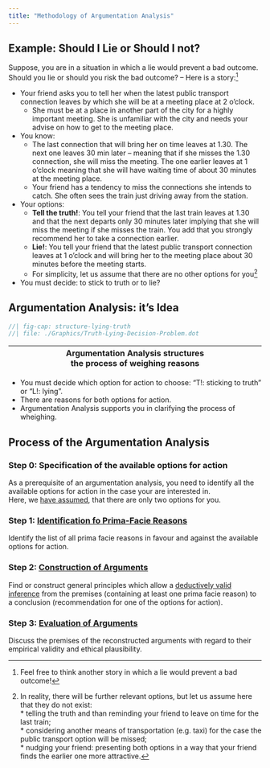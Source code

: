 ```yaml
---
title: "Methodology of Argumentation Analysis"
---
```


## Example: Should I Lie or Should I not?

Suppose, you are in a situation in which a lie would prevent a bad outcome. Should you lie or should you risk the bad outcome? -- Here is a story:^[Feel free to think another story in which a lie would prevent a bad outcome!]

* Your friend asks you to tell her when the latest public transport connection leaves by which she will be at a meeting place at 2 o'clock.
  * She must be at a place in another part of the city for a highly important meeting. She is unfamiliar with the city and needs your advise on how to get to the meeting place. 
* You know:
  * The last connection that will bring her on time leaves at 1.30. The next one leaves 30 min later -- meaning that if she misses the 1.30 connection, she will miss the meeting. The one earlier leaves at 1 o'clock meaning that she will have waiting time of about 30 minutes at the meeting place.
  * Your friend has a tendency to miss the connections she intends to catch. She often sees the train just driving away from the station.
* Your options:
  * **Tell the truth!**: You tell your friend that the last train leaves at 1.30 and that the next departs only 30 minutes later implying that she will miss the meeting if she misses the train. You add that you strongly recommend her to take a connection earlier.
  * **Lie!**: You tell your friend that the latest public transport connection leaves at 1 o'clock and will bring her to the meeting place about 30 minutes before the meeting starts.
  * For simplicity, let us assume that there are no other options for you^[In reality, there will be further relevant options, but let us assume here that they do not exist: </br>* telling the truth and than reminding your friend to leave on time for the last train; </br>* considering another means of transportation (e.g. taxi) for the case the public transport option will be missed; </br>* nudging your friend: presenting both options in a way that your friend finds the earlier one more attractive.]
* You must decide: to stick to truth or to lie?

## Argumentation Analysis: it's Idea

<!--
```mermaid
/*flowchart TD
/*C1[Pro-Truth Sticking]-> A(Trumping Arguments) & B(Balancing Arguments) & D(Debunking Arguments)
/*C2[Pro-Lying]-> A(Trumping Arguments) & B(Balancing Arguments) & D(Debunking Arguments)
```
-->



```dot
//| fig-cap: structure-lying-truth
//| file: ./Graphics/Truth-Lying-Decision-Problem.dot 
```

| | **Argumentation Analysis structures the process of weighing reasons** | |
|---|:--------:|---|

* You must decide which option for action to choose: "T!: sticking to truth" or "L!: lying".
* There are reasons for both options for action.
* Argumentation Analysis supports you in clarifying the process of wheighing.


## Process of the Argumentation Analysis

::: {.callout-caution icon="false" collapse="true"}
### Step 0: Specification of the available options for action
As a prerequisite of an argumentation analysis, you need to identify all the available options for action in the case your are interested in. </br>Here, we [have assumed](./Arg-Anal-Method.qmd#example-should-i-lie-or-should-i-not), that there are only two options for you.
:::

::: {.callout-caution icon="false" collapse="true"}
### Step 1: [Identification fo Prima-Facie Reasons](arg-anal-pf-reasons-example.qmd)
Identify the list of all prima facie reasons in favour and against the available options for action.
:::

::: {.callout-caution icon="false" collapse="true"}
### Step 2: [Construction of Arguments](arg-anal-arg-constr.qmd)
Find or construct general principles which allow a [deductively valid inference]() from the premises (containing at least one prima facie reason) to a conclusion  (recommendation for one of the options for action).
:::

::: {.callout-caution icon="false" collapse="true"}
### Step 3: [Evaluation of Arguments]()
Discuss the premises of the reconstructed arguments with regard to their empirical validity and ethical plausibility.
:::

<!--
-------------
Linked sub-sides:

* [Trumping Arguments-internal-link](./Trumping-Principles.qmd) 

* [Balancing Arguments-internal](./Balancing-Principles.qmd)

* [Debunking Arguments]()

-->




